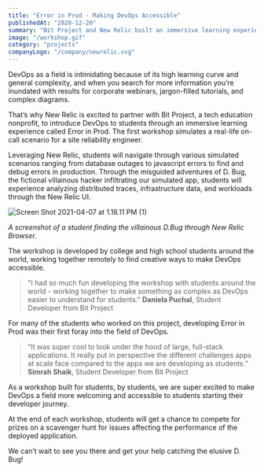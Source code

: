 ```yaml
---
title: "Error in Prod - Making DevOps Accessible"
publishedAt: "2020-12-20"
summary: "Bit Project and New Relic built an immersive learning experience called Error in Prod, simulating a real-life on-call scenario for a site reliability engineer"
image: "/workshop.gif"
category: "projects"
companyLogo: "/company/newrelic.svg"
---
```


DevOps as a field is intimidating because of its high learning curve and general complexity, and when you search for more information you’re inundated with results for corporate webinars, jargon-filled tutorials, and complex diagrams.

That’s why New Relic is excited to partner with Bit Project, a tech education nonprofit, to introduce DevOps to students through an immersive learning experience called Error in Prod. The first workshop simulates a real-life on-call scenario for a site reliability engineer.

Leveraging New Relic, students will navigate through various simulated scenarios ranging from database outages to javascript errors to find and debug errors in production. Through the misguided adventures of D. Bug, the fictional villainous hacker infiltrating our simulated app, students will experience analyzing distributed traces, infrastructure data, and workloads through the New Relic UI.

![Screen Shot 2021-04-07 at 1.18.11 PM (1)](https://www.therelicans.com/remoteimages/uploads/articles/mujzbnpbu83o0cin3dme.png)

_A screenshot of a student finding the villainous D.Bug through New Relic Browser._

The workshop is developed by college and high school students around the world, working together remotely to find creative ways to make DevOps accessible.

> "I had so much fun developing the workshop with students around the world - working together to make something as complex as DevOps easier to understand for students."
> **Daniela Puchal**, Student Developer from Bit Project

For many of the students who worked on this project, developing Error in Prod was their first foray into the field of DevOps.

> “It was super cool to look under the hood of large, full-stack applications. It really put in perspective the different challenges apps at scale face compared to the apps we are developing as students.“
> **Simrah Shaik**, Student Developer from Bit Project

As a workshop built for students, by students, we are super excited to make DevOps a field more welcoming and accessible to students starting their developer journey.

At the end of each workshop, students will get a chance to compete for prizes on a scavenger hunt for issues affecting the performance of the deployed application.

We can’t wait to see you there and get your help catching the elusive D. Bug!

